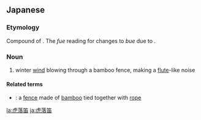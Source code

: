 ==Japanese==
{{ja-kanjitab|虎|落|笛}}

===Etymology===
Compound of {{compound|lang=ja|sort=もがりぶえ|虎落|tr1=mogari|t1=a type of bamboo fence|笛|tr2=fue|t2=flute}}. The ''fue'' reading for {{l|ja|笛}} changes to ''bue'' due to {{rendaku|もがりぶえ}}.

===Noun===
{{ja-noun|もがりぶえ}}

# winter [[wind]] blowing through a bamboo fence, making a [[flute]]-like noise

====Related terms====
* {{ja-r|虎落|もがり}}: a [[fence]] made of [[bamboo]] tied together with [[rope]]

[[la:虎落笛]]
[[ja:虎落笛]]